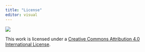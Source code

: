 ```yaml
---
title: "License"
editor: visual
---
```


![](https://i.creativecommons.org/l/by/4.0/88x31.png)

This work is licensed under a [Creative Commons Attribution 4.0 International License](https://creativecommons.org/licenses/by/4.0/).

<!--# TO DO: Add reuse and attribution instructions. -->
